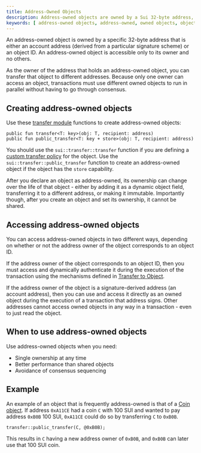```yaml
---
title: Address-Owned Objects
description: Address-owned objects are owned by a Sui 32-byte address, which can either be an account address or an object ID. Learn how to create and access these objects.
keywords: [ address-owned objects, address-owned, owned objects, objects owned by address, accessing objects, accessing owned objects, address ownership ]
---
```


An address-owned object is owned by a specific 32-byte address that is either an account address (derived from a particular signature scheme) or an object ID. An address-owned object is accessible only to its owner and no others.

As the owner of the address that holds an address-owned object, you can transfer that object to different addresses. Because only one owner can access an object, transactions must use different owned objects to run in parallel without having to go through consensus.

## Creating address-owned objects

Use these [transfer module](https://github.com/MystenLabs/sui/blob/main/crates/sui-framework/packages/sui-framework/sources/transfer.move) functions to create address-owned objects:

```move
public fun transfer<T: key>(obj: T, recipient: address)
public fun public_transfer<T: key + store>(obj: T, recipient: address)
```

You should use the `sui::transfer::transfer` function if you are defining a [custom transfer policy](../transfers/custom-rules.mdx) for the object. Use the `sui::transfer::public_transfer` function to create an address-owned object if the object has the `store` capability.

After you declare an object as address-owned, its ownership can change over the life of that object - either by adding it as a dynamic object field, transferring it to a different address, or making it immutable. Importantly though, after you create an object and set its ownership, it cannot be shared.

## Accessing address-owned objects

You can access address-owned objects in two different ways, depending on whether or not the address owner of the object corresponds to an object ID.

If the address owner of the object corresponds to an object ID, then you must access and dynamically authenticate it during the execution of the transaction using the mechanisms defined in [Transfer to Object](../transfers/transfer-to-object.mdx).

If the address owner of the object is a signature-derived address (an account address), then you can use and access it directly as an owned object during the execution of a transaction that address signs. Other addresses cannot access owned objects in any way in a transaction - even to just read the object.

## When to use address-owned objects

Use address-owned objects when you need:
- Single ownership at any time
- Better performance than shared objects
- Avoidance of consensus sequencing

## Example

An example of an object that is frequently address-owned is that of a [Coin object](https://github.com/MystenLabs/sui/blob/main/crates/sui-framework/packages/sui-framework/sources/coin.move). If address `0xA11CE` had a coin `C` with 100 SUI and wanted to pay address `0xB0B` 100 SUI, `0xA11CE` could do so by transferring `C` to `0xB0B`.

```move
transfer::public_transfer(C, @0xB0B);
```

This results in `C` having a new address owner of `0xB0B`, and `0xB0B` can later use that 100 SUI coin.
